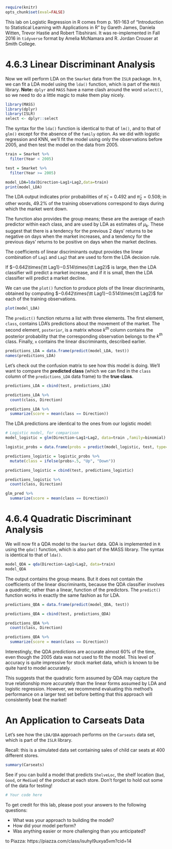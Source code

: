 ```r
require(knitr)
opts_chunk$set(eval=FALSE)
```

This lab on Logistic Regression in R comes from p. 161-163 of "Introduction to Statistical Learning with Applications in R" by Gareth James, Daniela Witten, Trevor Hastie and Robert Tibshirani. It was re-implemented in Fall 2016 in `tidyverse` format by Amelia McNamara and R. Jordan Crouser at Smith College.

# 4.6.3 Linear Discriminant Analysis

Now we will perform LDA on the `Smarket` data from the `ISLR` package. In `R`, we can fit a LDA model using the `lda()` function, which is part of the `MASS` library. **Note:** `dplyr` and `MASS` have a name clash around the word `select()`, so we need to do a little magic to make them play nicely.

```r
library(MASS)
library(dplyr)
library(ISLR)
select <- dplyr::select
```

The syntax for the `lda()` function is identical to that of `lm()`, and to that of
`glm()` except for the absence of the `family` option. As we did with logistic regression and KNN, we'll fit the model using only the observations before 2005, and then test the model on the data from 2005.

```r
train = Smarket %>%
  filter(Year < 2005)

test = Smarket %>%
  filter(Year >= 2005)

model_LDA=lda(Direction~Lag1+Lag2,data=train)
print(model_LDA)
```

The LDA output indicates prior probabilities of ${\hat{\pi}}_1 = 0.492$ and ${\hat{\pi}}_2 = 0.508$; in other words,
49.2% of the training observations correspond to days during which the
market went down.

The function also provides the group means; these are the average
of each predictor within each class, and are used by LDA as estimates
of $\mu_k$. These suggest that there is a tendency for the previous 2 days’
returns to be negative on days when the market increases, and a tendency
for the previous days’ returns to be positive on days when the market
declines. 

The coefficients of linear discriminants output provides the linear
combination of `Lag1` and `Lag2` that are used to form the LDA decision rule.

If $−0.642\times{\tt Lag1}−0.514\times{\tt Lag2}$ is large, then the LDA classifier will
predict a market increase, and if it is small, then the LDA classifier will
predict a market decline. 

We can use the `plot()` function to produce plots of the linear
discriminants, obtained by computing $−0.642\times{\tt Lag1}−0.514\times{\tt Lag2}$ for
each of the training observations.

```r
plot(model_LDA)
```

The `predict()` function returns a list with three elements. The first element,
`class`, contains LDA’s predictions about the movement of the market.
The second element, `posterior`, is a matrix whose $k^{th}$ column contains the
posterior probability that the corresponding observation belongs to the $k^{th}$
class. Finally, `x` contains the linear discriminants,
described earlier.

```r
predictions_LDA = data.frame(predict(model_LDA, test))
names(predictions_LDA)
```

Let's check out the confusion matrix to see how this model is doing. We'll want to compare the **predicted class** (which we can find in the `class` column of the `predictions_LDA` data frame) to the **true class**.

```r

predictions_LDA = cbind(test, predictions_LDA)

predictions_LDA %>%
  count(class, Direction)

predictions_LDA %>%
  summarize(score = mean(class == Direction))
```

The LDA predictions are identical to the ones from our logistic model:

```r
# Logistic model, for comparison
model_logistic = glm(Direction~Lag1+Lag2, data=train ,family=binomial)

logistic_probs = data.frame(probs = predict(model_logistic, test, type="response"))

predictions_logistic = logistic_probs %>%
  mutate(class = ifelse(probs>.5, "Up", "Down"))

predictions_logistic = cbind(test, predictions_logistic)

predictions_logistic %>%
  count(class, Direction)

glm_pred %>%
  summarize(score = mean(class == Direction))
```


# 4.6.4 Quadratic Discriminant Analysis
We will now fit a QDA model to the `Smarket` data. QDA is implemented
in `R` using the `qda()` function, which is also part of the MASS library. The
syntax is identical to that of `lda()`.

```r
model_QDA = qda(Direction~Lag1+Lag2, data=train)
model_QDA
```

The output contains the group means. But it does not contain the coefficients
of the linear discriminants, because the QDA classifier involves a
_quadratic_, rather than a linear, function of the predictors. The `predict()`
function works in exactly the same fashion as for LDA.

```r
predictions_QDA = data.frame(predict(model_QDA, test))

predictions_QDA = cbind(test, predictions_QDA)

predictions_QDA %>%
  count(class, Direction)

predictions_QDA %>%
  summarize(score = mean(class == Direction))
```

Interestingly, the QDA predictions are accurate almost 60% of the time,
even though the 2005 data was not used to fit the model. This level of accuracy
is quite impressive for stock market data, which is known to be quite
hard to model accurately. 

This suggests that the quadratic form assumed
by QDA may capture the true relationship more accurately than the linear
forms assumed by LDA and logistic regression. However, we recommend
evaluating this method’s performance on a larger test set before betting
that this approach will consistently beat the market!

# An Application to Carseats Data
Let's see how the `LDA/QDA` approach performs on the `Carseats` data set, which is
part of the `ISLR` library. 

Recall: this is a simulated data set containing sales of child car seats at 400 different stores.

```r
summary(Carseats)
```

See if you can build a model that predicts `ShelveLoc`, the shelf location (`Bad`, `Good`, or `Medium`) of the product at each store. Don't forget to hold out some of the data for testing!

```r
# Your code here
```

To get credit for this lab, please post your answers to the following questions:

- What was your approach to building the model?
- How did your model perform?
- Was anything easier or more challenging than you anticipated?

to Piazza: https://piazza.com/class/isuhyl9uxya5vm?cid=14
